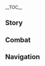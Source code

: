 {{CharacterTabs}}
{{LanguageTabs}}
__TOC__
==Story==
{{VO/Story
|character           = Yun Jin
|language            = ja
|name                = 雲菫

<!-- Hello -->
|vo_01_01_title      = 初めまして…
|vo_01_01_subtitle   = Hello
|vo_01_01_file       = VO_{language}{character} Hello.ogg
|vo_01_01_tx         = ご高名はかねてから伺っております。お会いできて光栄です。私は姓を雲、名を菫と申します。今は雲翰社の座長を務めております。最近、私どもの劇団は和裕茶館に属しておりますので、お時間がありましたら、ぜひ劇を観にいらしてください。
|vo_01_01_rm         = Go-koumei wa kanete kara ukagatte orimasu. O-aidekite kouei desu. Watashi wa sei wo Un, na wo Kin to moushimasu. Ima wa Unkan-sha no zachou wo tsutomete orimasu. Saikin, watakushi-domo no gekidan wa Wayuu Chakan ni zokushite orimasu no de, o-jikan ga arimashitara, zehi geki wo mi ni irashite kudasai.

<!-- Chats -->
|vo_02_01_title      = 世間話・敏感な問題
|vo_02_01_subtitle   = Chat: Sensitive Topic
|vo_02_01_file       = VO_{language}{character} Chat - Sensitive Topic.ogg
|vo_02_01_tx         = 最近、なんだか帯がきつくなってきました。まさか…私、太りましたか？
|vo_02_01_rm         = Saikin, nandaka obi ga kitsuku natte kimashita. Masaka... watashi, futorimashita ka?
|vo_02_02_title      = 世間話・のんびり
|vo_02_02_subtitle   = Chat: Relaxing
|vo_02_02_file       = VO_{language}{character} Chat - Relaxing.ogg
|vo_02_02_tx         = 今日は劇用頭飾を被る必要も、舞台化粧をする必要もありません。のんびりとした一日です。
|vo_02_02_rm         = Kyou wa gekiyou toushoku wo kaburu hitsuyou mo, butai keshou wo suru hitsuyou mo arimasen. Nonbiri to shita ichinichi desu.
|vo_02_03_title      = 世間話・璃月劇
|vo_02_03_subtitle   = Chat: Singing Opera
|vo_02_03_file       = VO_{language}{character} Chat - Singing Opera.ogg
|vo_02_03_tx         = （訳）美しき雲に愛しき花、風流は山水にありて。
|vo_02_03_rm         = (Yaku) Utsukushiki kumo ni itoshiki hana, furyuu wa sansui ni arite.
|vo_02_03_actualtx   = {{Lang|mini=1|zh-Hans=云婵娟来花婵娟，风流尽在山水间。}}
|vo_02_03_actualrm   = Yún chánjuān lái huā chánjuān, fēngliú jǐn zài shānshuǐ jiān.
|vo_02_03_actualtl   = How gently do the flowers and clouds sway, as dancing winds meander through the vales.

<!-- Weather -->
|vo_03_01_title      = 雷の日…
|vo_03_01_subtitle   = When Thunder Strikes
|vo_03_01_file       = VO_{language}{character} When Thunder Strikes.ogg
|vo_03_01_tx         = …ッ！き、聞こえましたか？今の雷の音、びっくりしました。
|vo_03_01_rm         = ...'! Ki, kikoemashita ka? Ima no kaminari no oto, bikkuri shimashita.
|vo_03_02_title      = 雪の日…
|vo_03_02_subtitle   = When It Snows
|vo_03_02_file       = VO_{language}{character} When It Snows.ogg
|vo_03_02_tx         = （訳）ああ、凍えてしまいます。
|vo_03_02_rm         = (Yaku) Aa, kogoete shimaimasu.
|vo_03_02_actualtx   = {{Lang|mini=1|zh-Hans=喂呀，冻煞我了。}}
|vo_03_02_actualrm   = Wèi ya, dòng shā wǒ liǎo.
|vo_03_02_actualtl   = <!--Translation-->

|vo_03_03_title      = 晴れの日…
|vo_03_03_subtitle   = When the Sun Is Out
|vo_03_03_file       = VO_{language}{character} When the Sun Is Out.ogg
|vo_03_03_tx         = 温かい日差し、いい景色ですね。
|vo_03_03_rm         = Atatakai hizashi, ii keshiki desu ne.

<!-- Greetings -->
|vo_04_01_title      = おはよう…
|vo_04_01_subtitle   = Good Morning
|vo_04_01_file       = VO_{language}{character} Good Morning.ogg
|vo_04_01_tx         = おはようございます。朝露はお茶を煎じるのに最適ですね。このお茶を飲んでから旅に出ましょう。
|vo_04_01_rm         = Ohayou gozaimasu. Asatsuyu wa ocha wo senjiru no ni saiteki desu ne. Kono ocha wo nonde kara tabi ni demashou.
|vo_04_02_title      = こんにちは…
|vo_04_02_subtitle   = Good Afternoon
|vo_04_02_file       = VO_{language}{character} Good Afternoon.ogg
|vo_04_02_tx         = 昼食をいただいたら、なんだか眠たくなってきました…ふぁ…貴方は眠くないのですか？
|vo_04_02_rm         = Chuushoku wo itadaitara, nandaka nemutaku nattekimashita... fa... Anata wa nemukunai no desu ka?
|vo_04_03_title      = こんばんは…
|vo_04_03_subtitle   = Good Evening
|vo_04_03_file       = VO_{language}{character} Good Evening.ogg
|vo_04_03_tx         = 夜に講談を聞きに行きましょう。劉蘇先生の『裁雨の音』は素晴らしいですよ。
|vo_04_03_rm         = Yoru ni koudan wo kiki ni ikimashou. Ryuu So-sensei no "Saiu no Oto" wa subarashii desu yo.
|vo_04_04_title      = おやすみ…
|vo_04_04_subtitle   = Good Night
|vo_04_04_file       = VO_{language}{character} Good Night.ogg
|vo_04_04_tx         = 夜は寒くなりますので、早めに就寝されたほうがいいですよ。おやすみなさい。
|vo_04_04_rm         = Yoru wa samuku narimasu no de, hayame ni shuushin sareta hou ga ii desu yo. Oyasumi nasai.

<!-- About Yun Jin -->
|vo_05_01_title      = 雲菫自身について・読み書き
|vo_05_01_subtitle   = About {character}: Schooling
|vo_05_01_file       = VO_{language}{character} About {character} - Schooling.ogg
|vo_05_01_tx         = 私は読み書きを覚えたのが早く、物心がついた頃より、父が勉強を教えてくれていました。ただ残念ながら、私は父が持つ知識の三割ほどしか習学することができませんでした。劇の台本を書くには十分なのですが、知識の豊富な方と比べれば、私はまだまだです。
|vo_05_01_rm         = Watashi wa yomikaki wo oboeta no ga hayaku, monogokoro ga tsuita koro yori, chichi ga benkyou wo oshiete kurete imashita. Tada zannen nagara, watashi wa chichi ga motsu chishiki no sanwari hodo shika shuugaku suru koto ga dekimasen deshita. Geki no daihon wo kaku ni wa juubun na no desu ga, chishiki no houfu-na kata to kurabereba, watashi wa madamada desu.
|vo_05_02_title      = 雲菫自身について・稽古
|vo_05_02_subtitle   = About {character}: Opera Training
|vo_05_02_file       = VO_{language}{character} About {character} - Opera Training.ogg
|vo_05_02_tx         = 母は若い頃、璃月港で名の知れた役者でした。私の芝居もすべて母から教わったものです。母はとても厳しい方で…芝居の稽古のことを思い出すと…いえ、やはり思い出すのはやめておきましょう。
|vo_05_02_rm         = Haha wa wakai koro, Riiywe-kou de na no shireta yakusha deshita. Watashi no shibai mo subete haha kara osowatta mono desu. Haha wa totemo kibishii kata de... Shibai no keiko no koto wo omoidasu to... Ie, yahari omoidasu no wa yamete okimashou.

<!-- About Us -->
|vo_06_01_title      = 共演について…
|vo_06_01_subtitle   = About Us: Opera Troupe
|vo_06_01_file       = VO_{language}{character} About Us - Opera Troupe.ogg
|vo_06_01_tx         = 近々大きな公演がいくつがありまして、ちょうど剣を振るうのが得意な役者を探していたのです。貴方はその役にとても適していると思うのですが、どうでしょう。私と共に劇に出てみる気はありませんか？休憩時には、一緒にお茶を飲むこともできますよ。
|vo_06_01_rm         = Chikadjika ookina kouen ga ikutsu ga arimashite, choudo ken wo furuu no ga tokui-na yakusha wo sagashite ita no desu. Anata wa sono yaku ni totemo teki shite iru to omou no desu ga, dou deshou. Watashi to tomo ni geki ni dete miru ki wa arimasen ka? Kyuukeiji ni wa, issho ni ocha wo nomu koto mo dekimasu yo.
|vo_06_02_title      = ロックについて…
|vo_06_02_friendship = 6
|vo_06_02_subtitle   = About Us: Rock 'n' Roll
|vo_06_02_file       = VO_{language}{character} About Us - Rock 'n' Roll.ogg
|vo_06_02_tx         = えっ、貴方もロックを聴くのですか？それはよかったです。今度ライブへ行きたい時には、貴方に付き添ってもらうとしましょう。ふふっ、貴方のところに行っていたと言えば、帰っても劇団のお年寄りたちに小言を言われずに済みます。
|vo_06_02_rm         = E', anata mo rokku wo kiku no desu ka? Sore wa yokatta desu. Kondo raibu he ikitai toki ni wa, anata ni tsukisotte morau to shimashou. Fufu', anata no tokoro ni itte ita to ieba, kaette mo gekidan no otoshiyori-tachi ni kogoto wo iwarezu ni sumimasu.

<!-- Miscellaneous I -->
|vo_07_01_title      = 「神の目」について…
|vo_07_01_friendship = 4
|vo_07_01_subtitle   = About the [[Vision]]
|vo_07_01_file       = VO_{language}{character} About the Vision.ogg
|vo_07_01_tx         = この神の目は…もしかして、岩王帝君も劇を観るのがお好きなのではないでしょうか？あのお方に喜んでいただけたから、この神の目を授けてくれたのでしょう。うふふ。
|vo_07_01_rm         = Kono Kami no Me wa... Moshi ka shite, Gan'ou Teikun mo geki wo miru no ga osuki na no de wa nai deshou ka? Ano okata ni yorokonde itadaketa kara, kono Kami no Me wo sazukete kureta no deshou. Ufufu.
|vo_07_02_title      = シェアしたいこと・飲み物
|vo_07_02_subtitle   = Something to Share: Drinks
|vo_07_02_file       = VO_{language}{character} Something to Share - Drinks.ogg
|vo_07_02_tx         = 様々な飲み物を試してみるのが好きです。ご年配の方が考案したお茶や、松間露、梅上雪は、すべて試しました。今は何か新しい飲み物はないかと、困っているところなんです。何かおすすめはありませんか？
|vo_07_02_rm         = Samazama-na nomimono wo tameshite miru no ga suki desu. Gonenpai no kata ga kouan shita ocha ya, Shoukanro, Baijousetsu wa, subete tameshimashita. Ima wa nanika atarashii nomimono wa nai ka to, komatte iru tokoro nan desu. Nani ka osusume wa arimasen ka?
|vo_07_03_title      = シェアしたいこと・願い
|vo_07_03_subtitle   = Something to Share: Dreams
|vo_07_03_file       = VO_{language}{character} Something to Share - Dreams.ogg
|vo_07_03_tx         = 私もたまには舞台衣装を脱いで、外の国を旅し、より広大な世界を見てみたいと思うことがあります。この想いを叶えるためには、もっと頑張らなければなりませんね。
|vo_07_03_rm         = Watashi mo tama ni wa butai ishou wo nuide, soto no kuni wo tabi shi, yori koudai-na sekai wo mite mitai to omou koto ga arimasu. Kono omoi wo kanaeru tame ni wa, motto ganbaranakereba narimasen ne.
|vo_07_04_title      = 興味のあること…
|vo_07_04_subtitle   = Interesting Things
|vo_07_04_file       = VO_{language}{character} Interesting Things.ogg
|vo_07_04_tx         = 夜明けに、ウグイスのさえずりが毎日聞こえてきます。気持ちも晴れやかになりますよ。
|vo_07_04_rm         = Yoake ni, uguisu no saezuri ga mainichi kikoete kimasu. Kimochi mo hareyaka ni narimasu yo.

<!-- About Others -->
|vo_08_01_title      = 辛炎について…
|vo_08_01_friendship = 4
|vo_08_01_subtitle   = About [[Xinyan]]
|vo_08_01_file       = VO_{language}{character} About Xinyan.ogg
|vo_08_01_tx         = 劇団にいるお年寄りたちは、ロックを聴き過ぎると悪い影響が出るからと言って、辛炎さんのライブに行くことをいつも止めるんです。口先では私のためと言いますが…はぁ、目新しいものを受け入れられないだけでしょう。もちろん、あの方たちの言うことを聞くつもりはありません。辛炎さんのライブは毎週見に行く、それだけです。
|vo_08_01_rm         = Gekidan ni iru otoshiyori-tachi wa, rokku wo kikisugiru to warui eikyou ga deru kara to itte, Shin'en-san no raibu ni iku koto wo itsumo tomeru ndesu. Kuchisaki de wa watashi no tame to iimasu ga... Haa, meatarashii mono wo ukeirerarenai dake deshou. Mochiron, ano kata-tachi no iu koto wo kiku tsumori wa arimasen. Shin'en-san no raibu wa maishuu mi ni iku, sore dake desu.
|vo_08_02_title      = 胡桃について…
|vo_08_02_friendship = 4
|vo_08_02_subtitle   = About [[Hu Tao]]
|vo_08_02_file       = VO_{language}{character} About Hu Tao.ogg
|vo_08_02_tx         = 胡桃さんは、表情が豊かで、頭の回転もとても早い方です。日常会話の中で、彼女は「当意即妙」な言葉を次々と繰り出してきます。羨ましい限りです。このような友人と一緒にいると、何をするにしても楽しいのですよ。
|vo_08_02_rm         = Fuutao-san wa, hyoujou ga yutaka de, atama no kaiten mo totemo hayai kata desu. Nichijou kaiwa no naka de, kanojo wa "touisokumyou"-na kotoba wo tsugitsugi to kuridashite kimasu. Urayamashii kagiri desu. Kono you-na yuujin to issho ni iru to, nani wo suru ni shite mo tanoshii no desu yo.
|vo_08_03_title      = 鍾離について…
|vo_08_03_friendship = 4
|vo_08_03_subtitle   = About [[Zhongli]]
|vo_08_03_file       = VO_{language}{character} About Zhongli.ogg
|vo_08_03_tx         = 私どもの業界における規則は、代々受け継がれてきたもので、そこには数多くのこだわりが存在します。私にも「そうであることは知っているものの、なぜそうなのかは知らない」といった規則がままあります。しかし、鍾離先生はそれらを説明する時、矛盾することなく、すらすらと語ることができるのです。こんなに詳しいお客さんがいてくれたら、誰だって嬉しいと思いませんか？
|vo_08_03_rm         = Watakushi-domo no gyoukai ni okeru kisoku wa, daidai uketsugarete kita mono de, soko ni wa kazuooku no kodawari ga sonzai shimasu. Watashi ni mo "sou de aru koto wa shitte iru mono no, naze sou na no ka wa shiranai" to itta kisoku ga mama arimasu. Shikashi, Shouri-sensei wa sorera wo setsumei suru toki, mujun suru koto naku, surasura to kataru koto ga dekiru no desu. Konna ni kuwashii okyaku-san ga ite kuretara, dare da tte ureshii to omoimasen ka?
|vo_08_04_title      = 凝光について…
|vo_08_04_friendship = 4
|vo_08_04_subtitle   = About [[Ningguang]]
|vo_08_04_file       = VO_{language}{character} About Ningguang.ogg
|vo_08_04_tx         = 天権は気前の良いお方で、よく私どもの劇団に資金援助をしてくださいます。ご支援をいただいたからには、あの方に一番いい芝居を見せなければなりません。
|vo_08_04_rm         = Tenchuen wa kimae no ii okata de, yoku watakushi-domo no gekidan ni shikin enjo wo shite kudasaimasu. Goshien wo itadaita kara ni wa, ano kata ni ichiban ii shibai wo misenakereba narimasen.
|vo_08_05_title      = 行秋について…
|vo_08_05_friendship = 4
|vo_08_05_subtitle   = About [[Xingqiu]]
|vo_08_05_file       = VO_{language}{character} About Xingqiu.ogg
|vo_08_05_tx         = 貴方も行秋さんのことを知っているのですね。ふふっ、彼は頭がよく、発想も豊かなため、少しでも油断するとからかわれてしまうかもしれません。お気をつけください。
|vo_08_05_rm         = Anata mo Yukuaki-san no koto wo shitte iru no desu ne. Fufu', kare wa atama ga yoku, hassou mo yutaka-na tame, sukoshi de mo yudan suru to karakawarete shimau ka mo shiremasen. Oki wo tsuke kudasai.
|vo_08_06_title      = 申鶴について…
|vo_08_06_friendship = 4
|vo_08_06_quest      = The Crane Returns on the Wind
|vo_08_06_subtitle   = About [[Shenhe]]
|vo_08_06_file       = VO_{language}{character} About Shenhe.ogg
|vo_08_06_tx         = 『神女劈観』の台本はとうに覚え、淀みなく暗唱できるほどになっております。ただ「神女」が実在の人物を参考にしてたとは、今日まで知りませんでした。縁というものはやはり不思議なものですね。彼女がこれから友に恵まれ、孤独を感じることがないよう願っています。
|vo_08_06_rm         = "Shinnyo Hekikan" no daihon wa tou ni oboe, yodominaku anshou dekiru hodo ni natte orimasu. Tada "Shinnyo" ga jitsuzai no jinbutsu wo sankou ni shiteta to wa, konnichi made shirimasen deshita. En to iu mono wa yahari fushigi-na mono desu ne. Kanojo ga kore kara tomo ni megumare, kodoku wo kanjiru koto ga nai you negatte imasu.
|vo_08_07_title      = 刻晴について…
|vo_08_07_friendship = 4
|vo_08_07_subtitle   = About [[Keqing]]
|vo_08_07_file       = VO_{language}{character} About Keqing.ogg
|vo_08_07_tx         = 玉衡が劇を観にいらしたところを見たことはありません。街の中で偶然お会いしても、いつも急いでどこかへ向かっている印象です。
|vo_08_07_rm         = Yuuhen ga geki wo mi ni irashita tokoro wo mita koto wa arimasen. Machi no naka de guuzen o-ai shite mo, itsumo isoide dokoka he mukatte iru inshou desu.
|vo_08_08_title      = 楓原万葉について…
|vo_08_08_friendship = 4
|vo_08_08_subtitle   = About [[Kaedehara Kazuha]]
|vo_08_08_file       = VO_{language}{character} About Kaedehara Kazuha.ogg
|vo_08_08_tx         = 劇を観るのがお好きな外国の方もたくさんいて、楓原万葉さんはその中の一人です。文化的な側面を持つ劇であろうと、武道劇であろうと、彼はいつも静かに観ています。規則をきちんと守ってくれる、とても良いお客さんなんですよ。
|vo_08_08_rm         = Geki wo miru no ga o-suki-na gaikoku no kata mo takusen ite, Kaedehara Kazuha-san wa sono naka no hitori desu. Bunkateki-na sokumen wo motsu geki de arou to, budou geki de arou to, kare wa itsumo shizuka ni mite imasu. Kisoku wo kichinto mamotte kureru, totemo ii o-kyaku-san nan desu yo.

<!-- More About Yun Jin -->
|vo_09_01_title      = 雲菫を知る・1
|vo_09_01_subtitle   = More About {character}: I
|vo_09_01_file       = VO_{language}{character} More About {character} - 01.ogg
|vo_09_01_tx         = 今、私どもがよく上演しているものの多くは、私が劇団を継いでから書いたものなんです。台本を書くのも、芝居をするのも私で、一人で複数の役割を担っています。だからこそ、私は璃月港で少なからず人気を得ることができたのでしょう。
|vo_09_01_rm         = Ima, watakushi-domo ka yoku jouen shite iru mono no ooku wa, watashi ga gekidan wo tsuide kara kaita mono nandesu. Daihon wo kaku no mo, shibai wo suru no mo watashi de, hitori de fukusuu no yakuwari wo ninatte imasu. Dakara koso, watashi wa Riiywe-kou de sukunakarazu ninki wo eru koto ga dekita no deshou.
|vo_09_02_title      = 雲菫を知る・2
|vo_09_02_friendship = 3
|vo_09_02_subtitle   = More About {character}: II
|vo_09_02_file       = VO_{language}{character} More About {character} - 02.ogg
|vo_09_02_tx         = 伝統に従い、舞台に立つ時は劇用頭飾を被り、舞台化粧を施して、専用の衣装に着替えます。さらに、その他にも様々な準備が必要です。このように「完璧に着飾る」ことで見栄えは良くなりますが、その反面、とても疲れてしまいます。ですので、歌だけの時は化粧も着替えもしません。どうしても着飾る必要がありましたら、軽い衣装に袖を通すことにしています。<br>私どもの劇団と長いこと協力関係にある和裕茶舘が、伝統に対して寛大で本当によかったです。でなければ、疲れ果てていたことでしょう…
|vo_09_02_rm         = Dentou ni shitagai, butai ni tatsu toki wa gekiyou toushoku wo kaburi, butai geshou wo hodokoshite, sen'you no ishou ni kigaemasu. Sara ni, sono hoka ni mo samazama-na junbi ga hitsuyou desu. Kono you ni "kanpeki ni kikazaru" koto de mibae wa yoku narimasu ga, sono hanmen, totemo tsukarete shimaimasu. Desu no de, uta dake no toki wa keshou mo kigae mo shimasen. Doushite mo kikazaru hitsuyou ga arimashitara, karui ishou ni sode wo toosu koto ni shite imasu.<br>Watakushi-domo no gekidan to nagai koto kyouryoku kankei ni aru Wayuu Chakan ga, dentou ni taishite kandai de hontou ni yokatta desu. De nakereba, tsukarehatete ita koto deshou...
|vo_09_03_title      = 雲菫を知る・3
|vo_09_03_friendship = 4
|vo_09_03_subtitle   = More About {character}: III
|vo_09_03_file       = VO_{language}{character} More About {character} - 03.ogg
|vo_09_03_tx         = 舞台に立ったばかりの頃、お客さんから人気があると知り、少々お高くとまっていた時期がありました。台本が気に入らなければ演じず、舞台が小さかった時や、お客さんが少なかった時にも芝居をしませんでした。今思い返すと、あの時の振る舞いは本当に…横柄なものでした…今後はあのようなこと、絶対にいたしません…
|vo_09_03_rm         = Butai ni tatta bakari no koro, okyaku-san kara ninki ga aru to shiri, shoushou otakaku tomatte ita jiki ga arimashita. Daihon ga ki ni irenakereba enjizu, butai ga chiisakatta toki ya, okyaku-san ga sukunakatta toki ni mo shibai wo shimasen deshita. Ima omoikaesu to, ano toki no furumai wa hontou ni... ouhei-na mono deshita... Kongo wa ano you-na koto, zettai ni itashimasen...
|vo_09_04_title      = 雲菫を知る・4
|vo_09_04_friendship = 5
|vo_09_04_subtitle   = More About {character}: IV
|vo_09_04_file       = VO_{language}{character} More About {character} - 04.ogg
|vo_09_04_tx         = 振り返ってみると、雲翰社を私が継いでからだいぶ経ちましたね。元々私は台本を書いたり、芝居をしたりすることしかしてこなかったため、人間関係に時間を費やしたことはありませんでした。しかし、座長になってからは、そのようなことにも気を配らなければならなくなりました。そして、人情や世間のことを知ることになったのです…<br>その時に悟りました。人生とは劇の如し、劇とは人生の如しということを。
|vo_09_04_rm         = Furikaette miru to, Unkan-sha wo watashi ga tsuide kara daibu tachimashita ne. Motomoto watashi wa daihon wo kaitari, shibai wo shitari suru koto shika shite konakatta tame, ningen kankei ni jikan wo tsuiyashita koto wa arimasen deshita. Shikashi, zachou ni natte kara wa, sono you-na koto ni mo ki wo kubaranakereba naranaku narimashita. Soshite, ninjou ya seken no koto wo shiru koto ni natta no desu...<br>Sono toki ni satorimashita. Jinsei to wa geki no gotoshi, geki to wa jinsei no gotoshi to iu koto wo.
|vo_09_05_title      = 雲菫を知る・5
|vo_09_05_friendship = 6
|vo_09_05_subtitle   = More About {character}: V
|vo_09_05_file       = VO_{language}{character} More About {character} - 05.ogg
|vo_09_05_tx         = 璃月には伝説が数多くあり、そのほとんどが魔神や仙人に関する物語です。ですので璃月劇の中で一番多いのも、神に関する劇となります。最新作の『神女劈観』も、そのうちの一つです。昔から当劇団をご愛顧いただいている方たちも、このような物語をもっとも好んでいます。しかし、今はもう「人」の時代です。私は人の物語をもっと書き、人々の心を皆さんに向けて歌いたいと思っています。<br>これらの考えは、まだ誰にも言ったことがありません。最後まで話を聞いてくださり、ありがとうございます。貴方のようなよき友人がいてくれて、私はとても幸運ですね。
|vo_09_05_rm         = Riiywe ni wa densetsu ga kazuooku ari, sono hotondo ga majin ya sennin ni kansuru monogatari desu. Desu no de Riiywe geki no naka de ichiban ooi no mo, kami ni kansuru geki to narimasu. Saishinsaku no "Shinnyo Hekikan" mo, sono uchi no hitotsu desu. Mukashi kara tougekidan wo goaiko itadaite iru kata-tachi mo, kono you-na monogatari wo mottomo kononde imasu. Shikashi, ima wa mou "hito" no jidai desu. Watashi wa hito no monogatari wo motto kaki, hitobito no kokoro wo mina-san ni mukete utaitai to omotte imasu.<br>Korera no kangae wa, mada dare ni mo itta koto ga arimasen. Saigo made hanashi wo kiite kudasari, arigatou gozaimasu. Anata no you-na yoki yuujin ga ite kurete, watashi wa totemo kouun desu ne.

<!-- Miscellaneous II -->
|vo_10_01_title      = 雲菫の趣味…
|vo_10_01_subtitle   = {character}'s Hobbies
|vo_10_01_file       = VO_{language}{character} Hobbies.ogg
|vo_10_01_tx         = 趣味ですか？もちろんお芝居です。私は一生お芝居をしていくと、そう心に決めています。
|vo_10_01_rm         = Shumi desu ka? Mochiron oshibai desu. Watashi wa isshou oshibai wo shite iku to, sou kokoro ni kimete imasu.
|vo_10_02_title      = 雲菫の悩み…
|vo_10_02_friendship = 6
|vo_10_02_subtitle   = {character}'s Troubles
|vo_10_02_file       = VO_{language}{character} Troubles.ogg
|vo_10_02_tx         = 悩みですか…はぁ、普段から体型を維持するため、たった一口であろうとも、決められた量より多く食べてはいけないことです。私にとって美食すらも贅沢なこと。本当に残念です。
|vo_10_02_rm         = Nayami desu ka... Haa, fudan kara taikei wo iji suru tame, tatta hitokuchi de arou to mo, kimerareta ryou yori ooku tabete wa ikenai koto desu. Watashi ni totte bishoku sura mo zeitaku-na koto. Hontou ni zannen desu.
|vo_10_03_title      = 好きな食べ物…
|vo_10_03_subtitle   = Favorite Food
|vo_10_03_file       = VO_{language}{character} Favorite Food.ogg
|vo_10_03_tx         = 天枢肉、黒背スズキの唐辛子煮込み、干し肉の炒め鍋…ど、どれも食べたいですね。ですが残念ながら、普段はあまり食べられません。あの…これはただ聞いてみるだけなのですが、貴方は…これらの料理を作れるのでしょうか？
|vo_10_03_rm         = Tensuu Niku, Kurose Suzuki no Tougarashi Nikomi, Hoshiniku no Itame Nabe... Do, dore mo tabetai desu ne. Desu ga zannen nagara, fudan wa amari taberaremasen. Ano... Kore wa tada kiite miru dake na no desu ga, anata wa... korera no ryouri wo tsukureru no deshou ka?
|vo_10_04_title      = 嫌いな食べ物…
|vo_10_04_subtitle   = Least Favorite Food
|vo_10_04_file       = VO_{language}{character} Least Favorite Food.ogg
|vo_10_04_tx         = 毎日、エビのあっさり炒めを食べています。毎日ですよ…どう作っても、同じ味しかしません、本当に飽きました。
|vo_10_04_rm         = Mainichi, Ebi no Assari Itame wo tabete imasu. Mainichi desu yo... Dou tsukutte mo, onaji aji shika shimasen, hontou ni akimashita.

<!-- Receiving a Gift -->
|vo_11_01_title      = 贈り物を受け取る・1
|vo_11_01_subtitle   = Receiving a Gift: I
|vo_11_01_file       = VO_{language}{character} Receiving a Gift - 01.ogg
|vo_11_01_tx         = 美味しい料理は、いつも幸せな気分にしてくれます…ただ残念なことに、食事の制限があるためこれ以上は食べられませんが。
|vo_11_01_rm         = Oishii ryouri wa, itsumo shiawase na kibun ni shite kuremasu... Tada zannen-na koto ni, shokuji no seigen ga aru tame kore ijou wa taberaremasen ga.
|vo_11_02_title      = 贈り物を受け取る・2
|vo_11_02_subtitle   = Receiving a Gift: II
|vo_11_02_file       = VO_{language}{character} Receiving a Gift - 02.ogg
|vo_11_02_tx         = 豪華な料理ですね！少しお待ちください、私が飲み物を持ってきます。料理と一緒にいただきましょう。
|vo_11_02_rm         = Gouka-na ryouri desu ne! Sukoshi o-machi kudasai, watashi ga nomimono wo motte kimasu. Ryouri to issho ni itadakimashou.
|vo_11_03_title      = 贈り物を受け取る・3
|vo_11_03_subtitle   = Receiving a Gift: III
|vo_11_03_file       = VO_{language}{character} Receiving a Gift - 03.ogg
|vo_11_03_tx         = すみません…この料理は、あまり食べられそうにありません。
|vo_11_03_rm         = Sumimasen... Kono ryouri wa, amari taberaresou ni arimasen.

<!-- Birthday -->
|vo_12_01_title      = 誕生日…
|vo_12_01_subtitle   = Birthday
|vo_12_01_file       = VO_{language}{character} Birthday.ogg
|vo_12_01_tx         = 今日は貴方の誕生日なのですか？宴を開くほどの力は私にはありませんので、貴方には芝居を披露することしかできません。ですが、この曲は貴方のためだけに歌います。何が聴きたいですか？貴方が決めてください。
|vo_12_01_rm         = Kyou wa anata no tanjoubi na no desu ka? Utage wo hiraku hodo no chikara wa watashi ni wa arimasen no de, anata ni wa shibai wo hirou suru koto shika dekimasen. Desu ga, kono kyoku wa anata no tame dake ni utaimasu. Nani ga kikitai desu ka? Anata ga kimete kudasai.

<!-- Feelings About Ascension -->
|vo_13_01_title      = 突破した感想・起
|vo_13_01_ascension  = 1
|vo_13_01_subtitle   = Feelings About Ascension: Intro
|vo_13_01_file       = VO_{language}{character} Feelings About Ascension - 01.ogg
|vo_13_01_tx         = 「業は勤むるに精しく嬉しむに荒む」という言葉があります。
|vo_13_01_rm         = "Gyou wa tsutomuru ni kuwashiku tanoshimu ni susamu" to iu kotoba ga arimasu.
|vo_13_02_title      = 突破した感想・承
|vo_13_02_ascension  = 2
|vo_13_02_subtitle   = Feelings About Ascension: Building Up
|vo_13_02_file       = VO_{language}{character} Feelings About Ascension - 02.ogg
|vo_13_02_tx         = 稽古に励んできた甲斐がありましたね。
|vo_13_02_rm         = Keiko ni hagende kita kai ga arimashita ne.
|vo_13_03_title      = 突破した感想・転
|vo_13_03_ascension  = 4
|vo_13_03_subtitle   = Feelings About Ascension: Climax
|vo_13_03_file       = VO_{language}{character} Feelings About Ascension - 03.ogg
|vo_13_03_tx         = 槍の稽古を始めたのは、舞台で槍を振り回す際の見栄えを良くしたかったからなんです。その後は、武術を身につけるために続けていました。今、この二つの目標がどちらも叶いました。
|vo_13_03_rm         = Yari no keiko wo hajimeta no wa, butai de yari wo furimawasu sai no mibae wo yoku shitakatta kara nan desu. Sono ato wa, bujutsu wo mi ni tsukeru tame ni tsudzukete imashita. Ima, kono futatsu no mokuhyou ga dochira mo kanaimashita.
|vo_13_04_title      = 突破した感想・結
|vo_13_04_ascension  = 6
|vo_13_04_subtitle   = Feelings About Ascension: Conclusion
|vo_13_04_file       = VO_{language}{character} Feelings About Ascension - 04.ogg
|vo_13_04_tx         = 槍術は千変万化で、奥が深いもの。幸いなことに、槍の稽古にはいつも貴方がそばにいてくれました。ふふっ、既にその深奥にある本質を会得しております。今後、鍛錬に付き合う際はお気をつけください。
|vo_13_04_rm         = Soujutsu wa senpen-banka de, oku ga fukai mono. Saiwai-na koto ni, yari no keiko ni wa itsumo anata ga soba ni ite kuremashita. Fufu', sude ni sono shin'ou ni aru honshitsu wo etoku shite orimasu. Kongo, tanren ni tsukiau sai wa oki wo tsuke kudasai.
|vo_13_04_tl         = 
}}

==Combat==
{{Combat VO
|character           = Yun Jin
|language            = ja

<!-- Elemental Skill -->
|skill_1_tx          = 着！
|skill_1_rm          = Chaku!

|skill_2_tx          = 崩！
|skill_2_rm          = Hou!

|skill_3_tx          = 旗よ、ここに！
|skill_3_rm          = Hata yo, koko ni!

|skill_4_tx          = 飛雲旗！
|skill_4_rm          = Hiunki!

|skill_5_tx          = 槍を！
|skill_5_rm          = Yari wo!

<!-- Elemental Burst -->
|burst_1_tx          = 命に応えよ！
|burst_1_rm          = Mei ni kotaeyo!

|burst_2_tx          = 戮力同心！
|burst_2_rm          = Rikuryoku doushin!

|burst_3_tx          = 一鼓作気！
|burst_3_rm          = Ikko saki!

<!-- Sprint Start -->
|sprint-s_1_file     = Sprint Start 01, Sprint Start 02, Sprint Start 03

<!-- Deploying Wind Glider -->
|glider_1_file       = Deploying Wind Glider 01, Deploying Wind Glider 02, Deploying Wind Glider 03

<!-- Opening Treasure Chest -->
|chest_1_tx          = 見てみますね。
|chest_1_rm          = Mite mimasu ne.

|chest_2_tx          = 旅で使えそうな物資でしょうか？
|chest_2_rm          = Tabi de tsukaesou-na busshi deshou ka?

|chest_3_tx          = 遠慮せず、持って行ってください。
|chest_3_rm          = Enryo sezu, motte itte kudasai.

<!-- Low HP -->
|low-hp_1_tx         = 衣装が台無しにならないといいのですが…
|low-hp_1_rm         = Ishou ga dainashi ni naranai to ii no desu ga...

|low-hp_2_tx         = 立て直さなければ！
|low-hp_2_rm         = Tatenaosa nakereba!

|low-hp_3_tx         = まだまだこれからです！
|low-hp_3_rm         = Madamada kore kara desu!

<!-- Ally at Low HP -->
|ally-low-hp_1_tx    = 貴方は一旦下がっていてください。
|ally-low-hp_1_rm    = Anata wa ittan sagatte kudasai.

|ally-low-hp_2_tx    = 私が対応いたします。
|ally-low-hp_2_rm    = Watashi ga taiou itashimasu.

<!-- Fallen -->

|fallen_1_tx         = これが…曲の…終わり…
|fallen_1_rm         = Kore ga... kyoku no... owari...

|fallen_2_tx         = どうしようもありません…
|fallen_2_rm         = Doushiyou mo arimasen...

|fallen_3_tx         = これ以上…歌えません…
|fallen_3_rm         = Kore ijou... Utaemasen...

<!-- Light Hit Taken -->
|hit-l_1_file        = Light Hit Taken 02
|hit-l_1_tx          = 落ち着かなければ…
|hit-l_1_rm          = Ochitsukanakereba...

|hit-l_2_file        = Light Hit Taken 01, Light Hit Taken 03, Light Hit Taken 04, Light Hit Taken 05, Light Hit Taken 06

<!-- Heavy Hit Taken -->
|hit-h_1_tx          = 情けないです…
|hit-h_1_rm          = Nasakenai desu...

|hit-h_2_tx          = 強烈な一撃ですね…
|hit-h_2_rm          = Kyouretsu-na ichigeki desu ne...

|hit-h_3_file        = Heavy Hit Taken 01, Heavy Hit Taken 02, Heavy Hit Taken 03, Heavy Hit Taken 04, Heavy Hit Taken 05, Heavy Hit Taken 06

<!-- Joining Party -->
|join_1_tx           = （訳）さあ{{lmdash}}いざ、参らん{{lmdash}}
|join_1_rm           = (Yaku) Saa{{lmdash}}iza, mairan{{lmdash}}
|join_1_actual_tx    = {{Lang|mini=1|zh-Hans=走{{lmdash}}了{{lmdash}}}}
|join_1_actual_rm    = Zǒu{{lmdash}}liǎo{{lmdash}}

|join_2_tx           = 今日はどんな芝居をするのでしょう？
|join_2_rm           = Kyou wa donna shibai wo suru no deshou?

|join_3_tx           = 貴方からのお招き、断るはずもありません。
|join_3_rm           = Anata kara no omaneki, kotowaru hazu mo arimasen.

<!-- Character Idles -->
|idle_1_actual_tx    = 
|idle_1_actual_rm    = 

<!-- Light Attack -->
|atk-l_1_file        = Light Attack 01, Light Attack 02, Light Attack 03, Light Attack 04, Light Attack 05, Light Attack 06, Light Attack 07

<!-- Mid Attack -->
|atk-m_1_file        = Mid Attack 01, Mid Attack 02, Mid Attack 03

<!-- Heavy Attack -->
|atk-h_1_file        = Heavy Attack 01, Heavy Attack 02, Heavy Attack 03

<!-- Climbing -->
|climb_1_file        = Climbing 01, Climbing 02, Climbing 03, Climbing 04, Climbing 05

<!-- Climbing Breath -->
|climb-b_1_file      = Climbing Breath 01, Climbing Breath 02, Climbing Breath 03

<!-- Jumping -->
|jump_1_file         = Jumping 01, Jumping 02, Jumping 03, Jumping 04, Jumping 05
}}

==Navigation==
{{Character Navbox|VO-JA}}
